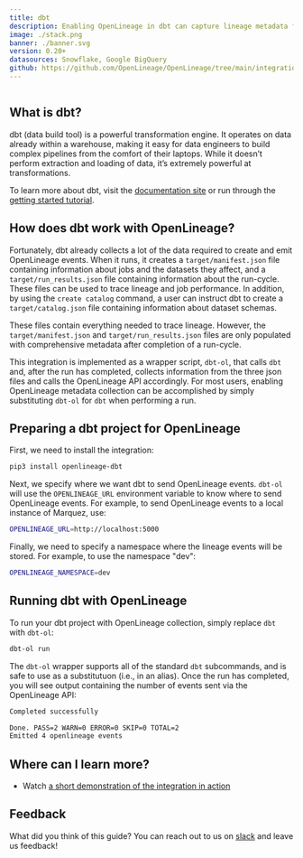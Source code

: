 ```yaml
---
title: dbt
description: Enabling OpenLineage in dbt can capture lineage metadata for transformations running within your data warehouse.
image: ./stack.png
banner: ./banner.svg
version: 0.20+
datasources: Snowflake, Google BigQuery
github: https://github.com/OpenLineage/OpenLineage/tree/main/integration/dbt
---
```


```toc
```

## What is dbt?

dbt (data build tool) is a powerful transformation engine. It operates on data already within a warehouse, making it easy for data engineers to build complex pipelines from the comfort of their laptops. While it doesn’t perform extraction and loading of data, it’s extremely powerful at transformations.

To learn more about dbt, visit the [documentation site](https://docs.getdbt.com) or run through the [getting started tutorial](https://docs.getdbt.com/tutorial/setting-up).

## How does dbt work with OpenLineage?

Fortunately, dbt already collects a lot of the data required to create and emit OpenLineage events. When it runs, it creates a `target/manifest.json` file containing information about jobs and the datasets they affect, and a `target/run_results.json` file containing information about the run-cycle. These files can be used to trace lineage and job performance. In addition, by using the `create catalog` command, a user can instruct dbt to create a `target/catalog.json` file containing information about dataset schemas.

These files contain everything needed to trace lineage. However, the `target/manifest.json` and `target/run_results.json` files are only populated with comprehensive metadata after completion of a run-cycle. 

This integration is implemented as a wrapper script, `dbt-ol`, that calls `dbt` and, after the run has completed, collects information from the three json files and calls the OpenLineage API accordingly. For most users, enabling OpenLineage metadata collection can be accomplished by simply substituting `dbt-ol` for `dbt` when performing a run.

## Preparing a dbt project for OpenLineage

First, we need to install the integration:

```bash
pip3 install openlineage-dbt
```

Next, we specify where we want dbt to send OpenLineage events. `dbt-ol` will use the `OPENLINEAGE_URL` environment variable to know where to send OpenLineage events. For example, to send OpenLineage events to a local instance of Marquez, use:

```bash
OPENLINEAGE_URL=http://localhost:5000
```

Finally, we need to specify a namespace where the lineage events will be stored. For example, to use the namespace "dev":

```bash
OPENLINEAGE_NAMESPACE=dev
```

## Running dbt with OpenLineage

To run your dbt project with OpenLineage collection, simply replace `dbt` with `dbt-ol`:

```bash
dbt-ol run
```

The `dbt-ol` wrapper supports all of the standard `dbt` subcommands, and is safe to use as a substitutuon (i.e., in an alias). Once the run has completed, you will see output containing the number of events sent via the OpenLineage API:

```bash
Completed successfully

Done. PASS=2 WARN=0 ERROR=0 SKIP=0 TOTAL=2
Emitted 4 openlineage events
```

## Where can I learn more?

* Watch [a short demonstration of the integration in action](https://youtu.be/7caHXLDKacg)

## Feedback

What did you think of this guide? You can reach out to us on [slack](http://bit.ly/OpenLineageSlack) and leave us feedback!  
